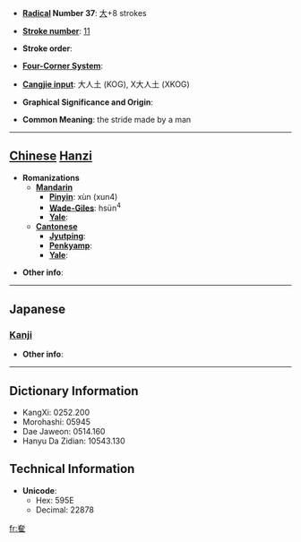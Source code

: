 * '''[[Wiktionary:Chinese radical index| Radical]] Number 37''': [[Wiktionary:Chinese radical index 大|大]]+8 strokes

* '''[[Wiktionary:Chinese total strokes index|Stroke number]]''': [[Wiktionary:Chinese total strokes index 11|11]]

* '''Stroke order''': 

* '''[[Wiktionary:Chinese four corner index|Four-Corner System]]''': 

* '''[[Wiktionary:Chinese Cangjie index|Cangjie input]]''': 大人土 (KOG), X大人土 (XKOG)

* '''Graphical Significance and Origin''': 

* '''Common Meaning''': the stride made by a man

----

== [[Chinese]] [[Hanzi]] ==

* '''Romanizations'''
** '''[[Mandarin]]'''
*** '''[[Pinyin]]''': xùn (xun4)
*** '''[[Wade-Giles]]''': hsün<sup>4</sup>
*** '''[[Yale]]''': 
** '''[[Cantonese]]'''
*** '''[[Jyutping]]''':
*** '''[[Penkyamp]]''': 
*** '''[[Yale]]''': 

* '''Other info''': 

----

==Japanese==
===[[Kanji]]===
{{kanji|on readings=[[しゅん]] (shun), [[すい]] (sui), [[よう]] (yō)
|kun readings=[[はばたく]] (habataku)
}}

* '''Other info''':  

----

== Dictionary Information ==

* KangXi: 0252.200
* Morohashi: 05945
* Dae Jaweon: 0514.160
* Hanyu Da Zidian: 10543.130

== Technical Information ==

* '''Unicode''':
** Hex: 595E
** Decimal: 22878

[[fr:奞]]